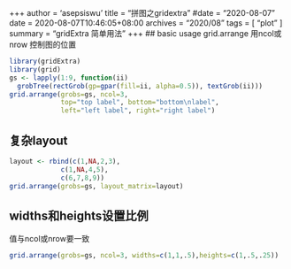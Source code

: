 +++
author = 'asepsiswu'
title = "拼图之gridextra "
#date = "2020-08-07"
date = 2020-08-07T10:46:05+08:00
archives = "2020/08" 
tags = [ "plot" ]
summary = "gridExtra 简单用法"
+++
## basic usage
grid.arrange 用ncol或nrow 控制图的位置
```R
library(gridExtra)
library(grid)
gs <- lapply(1:9, function(ii) 
  grobTree(rectGrob(gp=gpar(fill=ii, alpha=0.5)), textGrob(ii)))
grid.arrange(grobs=gs, ncol=3,
             top="top label", bottom="bottom\nlabel", 
             left="left label", right="right label") 
```

## 复杂layout
```r
layout <- rbind(c(1,NA,2,3),
             c(1,NA,4,5),
             c(6,7,8,9))
grid.arrange(grobs=gs, layout_matrix=layout)

```

## widths和heights设置比例
值与ncol或nrow要一致
```r
grid.arrange(grobs=gs, ncol=3, widths=c(1,1,.5),heights=c(1,.5,.25))

```



